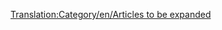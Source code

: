 [[Translation:Category/en/Articles to be expanded]]
{{en/Bilingual box| Ca
| Aquesta és una llista d''''articles que necessiten ser ampliat'''. Si us plau, remeteu a l'article per a més informació.<br/>Els articles amb les plantilles {{en/S|ca/Ampliar}}, {{en/S|ca/Esborrany}} i {{en/S|ca/Incomplet}} són incorporats automàticament aquí.
| ''This is a list of '''articles that need to be expanded'''. Please refer to the article for more information.''<br/>''Articles with {{en/S|ca/Ampliar}}, {{en/S|ca/Esborrany}} and {{en/S|ca/Incomplet}} templates automatically go here.''}}



